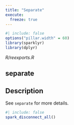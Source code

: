 ```yaml
---
title: "Separate"
execute:
  freeze: true
---
```


```r
#| include: false
options("pillar.width" = 60)
library(sparklyr) 
library(dplyr)
```

*R/reexports.R*

## separate

## Description
See `separate` for more details. 











```r
#| include: false
spark_disconnect_all()
```
